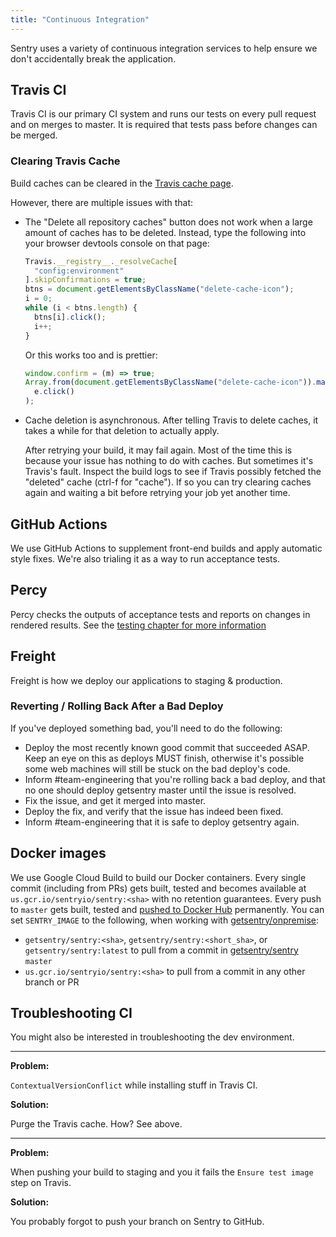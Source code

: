 ```yaml
---
title: "Continuous Integration"
---
```


Sentry uses a variety of continuous integration services to help ensure we don't
accidentally break the application.

## Travis CI

Travis CI is our primary CI system and runs our tests on every pull request and
on merges to master. It is required that tests pass before changes can be
merged.

### Clearing Travis Cache

Build caches can be cleared in the [Travis cache page](https://travis-ci.org/getsentry/sentry/caches).

However, there are multiple issues with that:

- The "Delete all repository caches" button does not work when a large amount of caches has to be deleted. Instead, type the following into your browser devtools console on that page:

  ```javascript
  Travis.__registry__._resolveCache[
    "config:environment"
  ].skipConfirmations = true;
  btns = document.getElementsByClassName("delete-cache-icon");
  i = 0;
  while (i < btns.length) {
    btns[i].click();
    i++;
  }
  ```

  Or this works too and is prettier:

  ```javascript
  window.confirm = (m) => true;
  Array.from(document.getElementsByClassName("delete-cache-icon")).map((e) =>
    e.click()
  );
  ```

- Cache deletion is asynchronous. After telling Travis to delete caches, it takes a while for that deletion to actually apply.

  After retrying your build, it may fail again. Most of the time this is because your issue has nothing to do with caches. But sometimes it's Travis's fault. Inspect the build logs to see if Travis possibly fetched the "deleted" cache (ctrl-f for "cache"). If so you can try clearing caches again and waiting a bit before retrying your job yet another time.

## GitHub Actions

We use GitHub Actions to supplement front-end builds and apply automatic style
fixes. We're also trialing it as a way to run acceptance tests.

## Percy

Percy checks the outputs of acceptance tests and reports on changes in rendered
results. See the [testing chapter for more information](/testing/#percy)

## Freight

Freight is how we deploy our applications to staging & production.

### Reverting / Rolling Back After a Bad Deploy

If you've deployed something bad, you'll need to do the following:

- Deploy the most recently known good commit that succeeded ASAP. Keep an eye on
  this as deploys MUST finish, otherwise it's possible some web machines will
  still be stuck on the bad deploy's code.
- Inform #team-engineering that you're rolling back a bad deploy, and that no
  one should deploy getsentry master until the issue is resolved.
- Fix the issue, and get it merged into master.
- Deploy the fix, and verify that the issue has indeed been fixed.
- Inform #team-engineering that it is safe to deploy getsentry again.

## Docker images

We use Google Cloud Build to build our Docker containers. Every single commit (including from PRs) gets built, tested and becomes available at `us.gcr.io/sentryio/sentry:<sha>` with no retention guarantees. Every push to `master` gets built, tested and [pushed to Docker Hub](https://hub.docker.com/r/getsentry/sentry/tags) permanently. You can set `SENTRY_IMAGE` to the following, when working with [getsentry/onpremise](https://github.com/getsentry/onpremise):

* `getsentry/sentry:<sha>`, `getsentry/sentry:<short_sha>`, or `getsentry/sentry:latest` to pull from a commit in [getsentry/sentry](https://github.com/getsentry/sentry) `master`
* `us.gcr.io/sentryio/sentry:<sha>` to pull from a commit in any other branch or PR

## Troubleshooting CI

You might also be interested in <Link to="/environment/#troubleshooting">troubleshooting the dev environment</Link>.

---

**Problem:**

`ContextualVersionConflict` while installing stuff in Travis CI.

**Solution:**

Purge the Travis cache. How? See above.

---

**Problem:**

When pushing your build to staging and you it fails the `Ensure test image` step on Travis.

**Solution:**

You probably forgot to push your branch on Sentry to GitHub.
